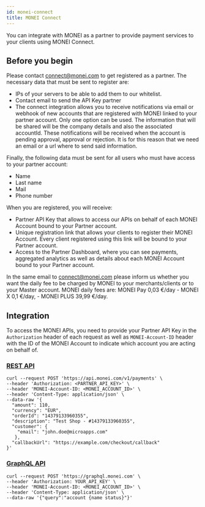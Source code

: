 ```yaml
---
id: monei-connect
title: MONEI Connect
---
```


You can integrate with MONEI as a partner to provide payment services to your clients using MONEI Connect.

## Before you begin

Please contact connect@monei.com to get registered as a partner. The necessary data that must be sent to register are:

- IPs of your servers to be able to add them to our whitelist.
- Contact email to send the API Key partner
- The connect integration allows you to receive notifications via email or webhook of new accounts that are registered with MONEI linked to your partner account. Only one option can be used. The information that will be shared will be the company details and also the associated accountId. These notifications will be received when the account is pending approval, approval or rejection. It is for this reason that we need an email or a url where to send said information.

Finally, the following data must be sent for all users who must have access to your partner account:

- Name
- Last name
- Mail
- Phone number

When you are registered, you will receive:

- Partner API Key that allows to access our APIs on behalf of each MONEI Account bound to your Partner account.
- Unique registration link that allows your clients to register their MONEI Account. Every client registered using this link will be bound to your Partner account.
- Access to the Partner Dashboard, where you can see payments, aggregated analytics as well as details about each MONEI Account bound to your Partner account.

In the same email to connect@monei.com please inform us whether you want the daily fee to be charged by MONEI to your merchants/clients or to your Master account. MONEI daily fees are: MONEI Pay 0,03 €/day - MONEI X 0,1 €/day, - MONEI PLUS  39,99 €/day.

## Integration

To access the MONEI APIs, you need to provide your Partner API Key in the `Authorization` header of each request as well as `MONEI-Account-ID` header with the ID of the MONEI Account to indicate which account you are acting on behalf of.

### [REST API](/api)

```shell script title="POST https://api.monei.com/v1/payments"
curl --request POST 'https://api.monei.com/v1/payments' \
--header 'Authorization: <PARTNER_API_KEY>' \
--header 'MONEI-Account-ID: <MONEI_ACCOUNT_ID>' \
--header 'Content-Type: application/json' \
--data-raw '{
  "amount": 110,
  "currency": "EUR",
  "orderId": "14379133960355",
  "description": "Test Shop - #14379133960355",
  "customer": {
    "email": "john.doe@microapps.com"
   },
  "callbackUrl": "https://example.com/checkout/callback"
}'

```

### [GraphQL API](graphql-api.md)

```shell script title="POST https://graphql.monei.com"
curl --request POST 'https://graphql.monei.com' \
--header 'Authorization: YOUR_API_KEY' \
--header 'MONEI-Account-ID: <MONEI_ACCOUNT_ID>' \
--header 'Content-Type: application/json' \
--data-raw '{"query":"account {name status}"}'
```
